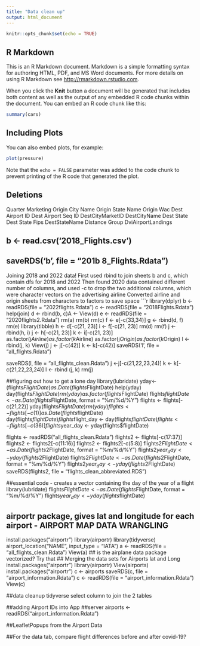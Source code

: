 ```yaml
---
title: "Data clean up"
output: html_document
---
```


```r
knitr::opts_chunk$set(echo = TRUE)
```

## R Markdown

This is an R Markdown document. Markdown is a simple formatting syntax for authoring HTML, PDF, and MS Word documents. For more details on using R Markdown see <http://rmarkdown.rstudio.com>.

When you click the **Knit** button a document will be generated that includes both content as well as the output of any embedded R code chunks within the document. You can embed an R code chunk like this:

```r
summary(cars)
```

## Including Plots

You can also embed plots, for example:

```r
plot(pressure)
```

Note that the `echo = FALSE` parameter was added to the code chunk to prevent printing of the R code that generated the plot.


## Deletions
Quarter
Marketing
Origin City Name
Origin State Name
Origin Wac
Dest Airport ID
Dest Airport Seq ID
DestCityMarketID
DestCityName
Dest State
Dest State Fips
DestStateName
Distance Group
DviAirportLandings

## b <- read.csv('2018_Flights.csv')
##  saveRDS('b', file = "201b 8_Flights.Rdata")




Joining 2018 and 2022 data!
First used rbind to join sheets b and c, which contain dfs for 2018 and 2022
Then found 2020 data contained different number of columns, and used -c to drop the two additional columns, which were character vectors on the advertising airline
Converted airline and origin sheets from characters to factors to save space
```r
library(dplyr)
b <- readRDS(file = "2022flights.Rdata")
c <- readRDS(file = "2018Flights.Rdata")
help(join)
d <- rbind(b, c)A <- 
View(d)
e <- readRDS(file = "2020flights2.Rdata")
rm(a)
rm(b)
rm(c)
f <- e[-c(33,34)]
g <- rbind(d, f)
rm(e)
library(tibble)
h <- d[-c(21, 23)]
i <- f[-c(21, 23)]
rm(d)
rm(f)
j <- rbind(h, i)
j <- h[-c(21, 23)]
k <- i[-c(21, 23)]
as.factor(j$Airline)
as.factor(k$Airline)
as.factor(j$Origin)
as.factor(k$Origin)
l <- rbind(j, k)
View(j)
j <- j[-c(42)]
k <- k[-c(42)]
saveRDS('l', file = "all_flights.Rdata")












saveRDS(l, file = "all_flights_clean.Rdata")
j <-j[-c(21,22,23,24)]
k <- k[-c(21,22,23,24)]
l <- rbind (j, k)
rm(j)


##figuring out how to get a lone day
library(lubridate)
yday<-(flights$FlightDate)
as.Date(flights$FlightDate)
help(yday)
day(flights$FlightDate)
rm(yday)
as.factor(flights$FlightDate)
flights$flightDate<-as.Date(flights$FlightDate, format = "%m/%d/%Y")
flights <- flights[-c(21,22)]
yday(flights$FlightDate)
rm(yday)
flights <- flights[-c(1)]
as.Date(flights$flightDate) 
day(flights$flightDate)
flights$flight_day <- day(flights$flightDate)
flights <- flights[-c(36)]
flights$year_day <- yday(flights$flightDate)

flights <- readRDS("all_flights_clean.Rdata")
flights2 <- flights[-c(17:37)]
flights2 <- flights2[-c(11:16)]
flights2 <- flights2[-c(5:8)]
flights2$FlightDate<-as.Date(flights2$FlightDate, format = "%m/%d/%Y")
flights2$year_day <- yday(flights2$FlightDate)
flights2$FlightDate<-as.Date(flights2$FlightDate, format = "%m/%d/%Y")
flights2$year_day <- yday(flights2$FlightDate)
saveRDS(flights2, file = "flights_clean_abbreviated.RDS")

##essential code - creates a vector containing the day of the year of a flight
library(lubridate)
flights$FlightDate<-as.Date(flights$FlightDate, format = "%m/%d/%Y")
flights$year_day <- yday(flights$flightDate)

## airportr package, gives lat and longitude for each airport - AIRPORT MAP DATA WRANGLING
install.packages("airportr")
library(airportr)
library(tidyverse)
airport_location("NAME", input_type = "IATA")
a <- readRDS(file = "all_flights_clean.Rdata")
View(a)
## is the airplane data package vectorized? Try that 
## Merging the data sets for Airports lat and Long
install.packages("airportr")
library(airportr)
View(airports)
install.packages("airportr")
c <- airports
saveRDS(c, file = "airport_information.Rdata")
c <- readRDS(file = "airport_information.Rdata")
View(c)

##data cleanup tidyverse select column to join the 2 tables 


##adding Airport IDs into App 
##server
airports <- readRDS("airport_information.Rdata")

##LeafletPopups from the Airport Data 


##For the data tab, compare flight differences before and after covid-19? 


